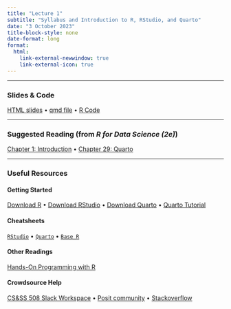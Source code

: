 ```yaml
---
title: "Lecture 1"
subtitle: "Syllabus and Introduction to R, RStudio, and Quarto"
date: "3 October 2023"
title-block-style: none
date-format: long
format:
  html:
    link-external-newwindow: true
    link-external-icon: true
---
```


---

### Slides & Code

[HTML slides](CSSS508_Lecture1.qmd) • [qmd file](https://raw.githubusercontent.com/vsass/CSSS508/main/Lectures/Lecture1/CSSS508_Lecture1.qmd) •
[R Code](CSSS508_Lecture1_Code.R)

---

### Suggested Reading (from *R for Data Science (2e)*)

[Chapter 1: Introduction](https://r4ds.hadley.nz/intro) • 
[Chapter 29: Quarto](https://r4ds.hadley.nz/quarto)

---

### Useful Resources

#### Getting Started

[Download R](https://cran.r-project.org/) • 
[Download RStudio](https://posit.co/download/rstudio-desktop/#download) • 
[Download Quarto](https://quarto.org/docs/get-started/) • 
[Quarto Tutorial](https://quarto.org/docs/get-started/hello/rstudio.html)

#### Cheatsheets

[`RStudio`](https://rstudio.github.io/cheatsheets/rstudio-ide.pdf) • 
[`Quarto`](https://rstudio.github.io/cheatsheets/quarto.pdf) • 
[`Base R`](https://rstudio.github.io/cheatsheets/base-r.pdf)

#### Other Readings 

[Hands-On Programming with R](https://rstudio-education.github.io/hopr/) 

#### Crowdsource Help

[CS&SS 508 Slack Workspace](https://csss-508-fall-2023.slack.com/) • 
[Posit community](https://community.rstudio.com/) • 
[Stackoverflow](https://stackoverflow.com/)
